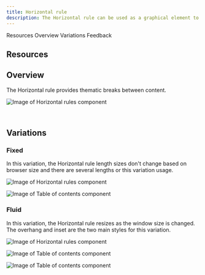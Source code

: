```yaml
---
title: Horizontal rule
description: The Horizontal rule can be used as a graphical element to add structure, introduce breaks in the content, or delineate pieces of information.
---
```



<ComponentDescription name="Horizontal rule" type="ui" />

<AnchorLinks>

<AnchorLink>Resources</AnchorLink>
<AnchorLink>Overview</AnchorLink>
<AnchorLink>Variations</AnchorLink>
<AnchorLink>Feedback</AnchorLink>

</AnchorLinks>

## Resources
<ResourceLinks name="Horizontal rule" type="ui" />

## Overview

The Horizontal rule provides thematic breaks between content.

<Row>
<Column colMd={8} colLg={8}>

![Image of Horizontal rules component](../../images/component/horizontal-rule/horizontal-rule-default.jpg)

</Column>
</Row>

<br />

## Variations

### Fixed

In this variation, the Horizontal rule length sizes don't change based on browser size and there are several lengths or this variation usage.

<Row>
<Column colMd={8} colLg={8}>

![Image of Horizontal rules component](../../images/component/horizontal-rule/horizontal-rule-fixed.jpg)

</Column>
</Row>

<Title>Use case</Title>

![Image of Table of contents component](../../images/component/horizontal-rule/horizontal-rule-fixed-use-case.jpg)

### Fluid

In this variation, the Horizontal rule resizes as the window size is changed. The overhang and inset are the two main styles for this variation.

<Row>
<Column colMd={8} colLg={8}>

![Image of Horizontal rules component](../../images/component/horizontal-rule/horizontal-rule-fluid.jpg)

</Column>
</Row>

<Title>Use case</Title>

![Image of Table of contents component](../../images/component/horizontal-rule/horizontal-rule-fluid-use-case-01.jpg)

![Image of Table of contents component](../../images/component/horizontal-rule/horizontal-rule-fluid-use-case-02.jpg)

<ComponentFooter name="Horizontal rule" type="ui" />
